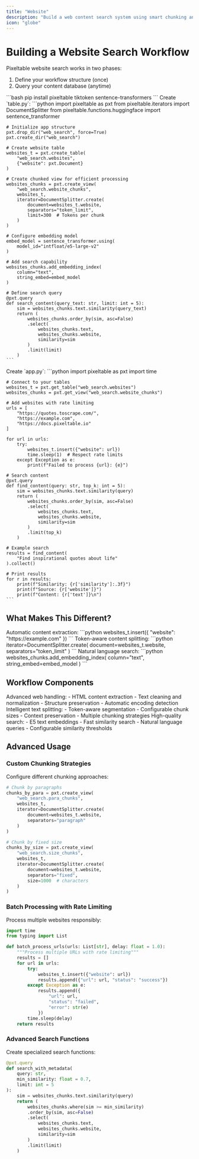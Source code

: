 ```yaml
---
title: "Website"
description: "Build a web content search system using smart chunking and vector embeddings"
icon: "globe"
---
```


# Building a Website Search Workflow

Pixeltable website search works in two phases:
1. Define your workflow structure (once)
2. Query your content database (anytime)

<Steps>
  <Step title="Install Dependencies">
    ```bash
    pip install pixeltable tiktoken sentence-transformers
    ```
  </Step>

  <Step title="Define Your Workflow" icon="diagram-project">
    Create `table.py`:
    ```python
    import pixeltable as pxt
    from pixeltable.iterators import DocumentSplitter
    from pixeltable.functions.huggingface import sentence_transformer

    # Initialize app structure
    pxt.drop_dir("web_search", force=True)
    pxt.create_dir("web_search")

    # Create website table
    websites_t = pxt.create_table(
        "web_search.websites", 
        {"website": pxt.Document}
    )

    # Create chunked view for efficient processing
    websites_chunks = pxt.create_view(
        "web_search.website_chunks",
        websites_t,
        iterator=DocumentSplitter.create(
            document=websites_t.website,
            separators="token_limit",
            limit=300  # Tokens per chunk
        )
    )

    # Configure embedding model
    embed_model = sentence_transformer.using(
        model_id="intfloat/e5-large-v2"
    )

    # Add search capability
    websites_chunks.add_embedding_index(
        column="text",
        string_embed=embed_model
    )

    # Define search query
    @pxt.query
    def search_content(query_text: str, limit: int = 5):
        sim = websites_chunks.text.similarity(query_text)
        return (
            websites_chunks.order_by(sim, asc=False)
            .select(
                websites_chunks.text,
                websites_chunks.website,
                similarity=sim
            )
            .limit(limit)
        )
    ```
  </Step>

  <Step title="Use Your Workflow" icon="play">
    Create `app.py`:
    ```python
    import pixeltable as pxt
    import time

    # Connect to your tables
    websites_t = pxt.get_table("web_search.websites")
    websites_chunks = pxt.get_view("web_search.website_chunks")

    # Add websites with rate limiting
    urls = [
        "https://quotes.toscrape.com/",
        "https://example.com",
        "https://docs.pixeltable.io"
    ]

    for url in urls:
        try:
            websites_t.insert({"website": url})
            time.sleep(1)  # Respect rate limits
        except Exception as e:
            print(f"Failed to process {url}: {e}")

    # Search content
    @pxt.query
    def find_content(query: str, top_k: int = 5):
        sim = websites_chunks.text.similarity(query)
        return (
            websites_chunks.order_by(sim, asc=False)
            .select(
                websites_chunks.text,
                websites_chunks.website,
                similarity=sim
            )
            .limit(top_k)
        )

    # Example search
    results = find_content(
        "Find inspirational quotes about life"
    ).collect()
    
    # Print results
    for r in results:
        print(f"Similarity: {r['similarity']:.3f}")
        print(f"Source: {r['website']}")
        print(f"Content: {r['text']}\n")
    ```
  </Step>
</Steps>

## What Makes This Different?

<CardGroup cols={1}>
  <Card title="Web Scraping" icon="spider-web">
    Automatic content extraction:
    ```python
    websites_t.insert({
        "website": "https://example.com"
    })
    ```
  </Card>

  <Card title="Smart Chunking" icon="puzzle-piece">
    Token-aware content splitting:
    ```python
    iterator=DocumentSplitter.create(
        document=websites_t.website,
        separators="token_limit"
    )
    ```
  </Card>

  <Card title="Vector Search" icon="magnifying-glass">
    Natural language search:
    ```python
    websites_chunks.add_embedding_index(
        column="text",
        string_embed=embed_model
    )
    ```
  </Card>
</CardGroup>

## Workflow Components

<AccordionGroup>
  <Accordion title="Web Processing" icon="globe">
    Advanced web handling:
    - HTML content extraction
    - Text cleaning and normalization
    - Structure preservation
    - Automatic encoding detection
  </Accordion>

  <Accordion title="Content Chunking" icon="scissors">
    Intelligent text splitting:
    - Token-aware segmentation
    - Configurable chunk sizes
    - Context preservation
    - Multiple chunking strategies
  </Accordion>

  <Accordion title="Vector Search" icon="network-wired">
    High-quality search:
    - E5 text embeddings
    - Fast similarity search
    - Natural language queries
    - Configurable similarity thresholds
  </Accordion>
</AccordionGroup>

## Advanced Usage

### Custom Chunking Strategies

Configure different chunking approaches:

```python
# Chunk by paragraphs
chunks_by_para = pxt.create_view(
    "web_search.para_chunks",
    websites_t,
    iterator=DocumentSplitter.create(
        document=websites_t.website,
        separators="paragraph"
    )
)

# Chunk by fixed size
chunks_by_size = pxt.create_view(
    "web_search.size_chunks",
    websites_t,
    iterator=DocumentSplitter.create(
        document=websites_t.website,
        separators="fixed",
        size=1000  # characters
    )
)
```

### Batch Processing with Rate Limiting

Process multiple websites responsibly:

```python
import time
from typing import List

def batch_process_urls(urls: List[str], delay: float = 1.0):
    """Process multiple URLs with rate limiting"""
    results = []
    for url in urls:
        try:
            websites_t.insert({"website": url})
            results.append({"url": url, "status": "success"})
        except Exception as e:
            results.append({
                "url": url, 
                "status": "failed", 
                "error": str(e)
            })
        time.sleep(delay)
    return results
```

### Advanced Search Functions

Create specialized search functions:

```python
@pxt.query
def search_with_metadata(
    query: str,
    min_similarity: float = 0.7,
    limit: int = 5
):
    sim = websites_chunks.text.similarity(query)
    return (
        websites_chunks.where(sim >= min_similarity)
        .order_by(sim, asc=False)
        .select(
            websites_chunks.text,
            websites_chunks.website,
            similarity=sim
        )
        .limit(limit)
    )
```